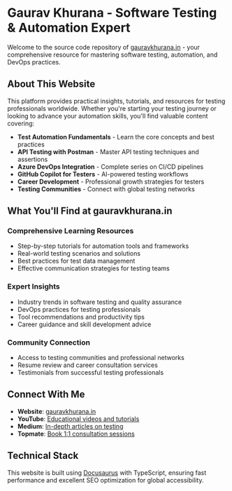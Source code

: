 # Gaurav Khurana - Software Testing & Automation Expert

Welcome to the source code repository of [gauravkhurana.in](https://gauravkhurana.in) - your comprehensive resource for mastering software testing, automation, and DevOps practices.

## About This Website

This platform provides practical insights, tutorials, and resources for testing professionals worldwide. Whether you're starting your testing journey or looking to advance your automation skills, you'll find valuable content covering:

- **Test Automation Fundamentals** - Learn the core concepts and best practices
- **API Testing with Postman** - Master API testing techniques and assertions
- **Azure DevOps Integration** - Complete series on CI/CD pipelines
- **GitHub Copilot for Testers** - AI-powered testing workflows
- **Career Development** - Professional growth strategies for testers
- **Testing Communities** - Connect with global testing networks

## What You'll Find at gauravkhurana.in

### Comprehensive Learning Resources
- Step-by-step tutorials for automation tools and frameworks
- Real-world testing scenarios and solutions
- Best practices for test data management
- Effective communication strategies for testing teams

### Expert Insights
- Industry trends in software testing and quality assurance
- DevOps practices for testing professionals
- Tool recommendations and productivity tips
- Career guidance and skill development advice

### Community Connection
- Access to testing communities and professional networks
- Resume review and career consultation services
- Testimonials from successful testing professionals

## Connect With Me

- **Website**: [gauravkhurana.in](https://gauravkhurana.in)
- **YouTube**: [Educational videos and tutorials](https://youtube.com/@gauravkhurana)
- **Medium**: [In-depth articles on testing](https://medium.com/@gauravkhurana)
- **Topmate**: [Book 1:1 consultation sessions](https://topmate.io/gauravkhurana)

## Technical Stack

This website is built using [Docusaurus](https://docusaurus.io/) with TypeScript, ensuring fast performance and excellent SEO optimization for global accessibility.

